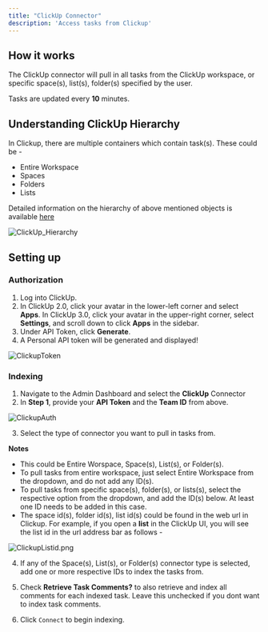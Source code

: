 ```yaml
---
title: "ClickUp Connector"
description: 'Access tasks from Clickup'
---
```


## How it works

The ClickUp connector will pull in all tasks from the ClickUp workspace, or specific space(s), list(s), folder(s)
specified by the user.

Tasks are updated every **10** minutes.

## Understanding ClickUp Hierarchy

In Clickup, there are multiple containers which contain task(s). These could be -
* Entire Workspace
* Spaces
* Folders
* Lists

Detailed information on the hierarchy of above mentioned objects is available
[here](https://help.clickup.com/hc/en-us/articles/13856392825367-Intro-to-the-Hierarchy)

![ClickUp_Hierarchy](/archive/images/connectors/clickup/ClickUp_Hierarchy.gif)

## Setting up

### Authorization

1. Log into ClickUp.
2. In ClickUp 2.0, click your avatar in the lower-left corner and select **Apps**.
In ClickUp 3.0, click your avatar in the upper-right corner, select **Settings**,
and scroll down to click **Apps** in the sidebar.
3. Under API Token, click **Generate**.
4. A Personal API token will be generated and displayed!

![ClickupToken](/archive/images/connectors/clickup/ClickupToken.png)

### Indexing

1. Navigate to the Admin Dashboard and select the **ClickUp** Connector
2. In **Step 1**, provide your **API Token** and the **Team ID** from above.

![ClickupAuth](/archive/images/connectors/clickup/ClickupAuth.png)

3. Select the type of connector you want to pull in tasks from.

**Notes**
* This could be Entire Worspace, Space(s), List(s), or Folder(s).
* To pull tasks from entire workspace, just select Entire Workspace from the dropdown, and do not add any ID(s).
* To pull tasks from specific space(s), folder(s), or lists(s), select the respective option from the dropdown,
  and add the ID(s) below. At least one ID needs to be added in this case.
* The space id(s), folder id(s), list id(s) could be found in the web url in Clickup.
For example, if you open a **list** in the ClickUp UI, you will see the list id in the url address bar as follows -

![ClickupListid.png](/archive/images/connectors/clickup/ClickupListid.png)

4. If any of the Space(s), List(s), or Folder(s) connector type is selected,
   add one or more respective IDs to index the tasks from.

5. Check **Retrieve Task Comments?** to also retrieve and index all comments for each indexed task.
   Leave this unchecked if you dont want to index task comments.

6. Click `Connect` to begin indexing.
